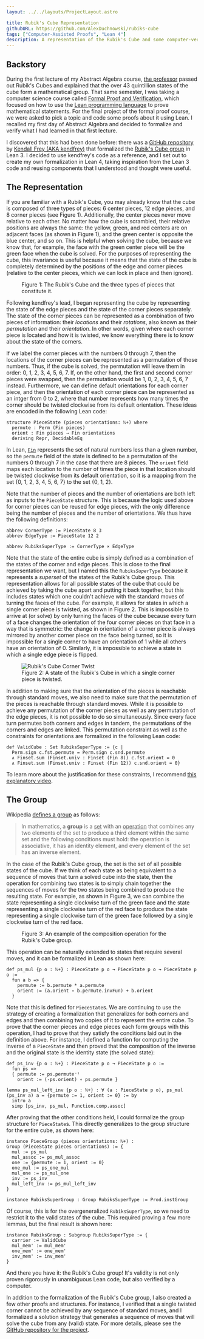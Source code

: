 ```yaml
---
layout: ../../layouts/ProjectLayout.astro

title: Rubik's Cube Representation
githubURL: https://github.com/AlexDuchnowski/rubiks-cube
tags: ["Computer-Assisted Proofs", "Lean 4"]
description: A representation of the Rubik's Cube and some computer-verified proofs about its properties
---
```


## Backstory

During the first lecture of my Abstract Algebra course, [the professor](https://www.math.brown.edu/reschwar/) passed out Rubik's Cubes and explained that the over 43 quintillion states of the cube form a mathematical group. That same semester, I was taking a computer science course called [Formal Proof and Verification](https://browncs1951x.github.io/), which focused on how to use the [Lean programming language](https://lean-lang.org/) to prove mathematical statements. For the final project of the formal proof course, we were asked to pick a topic and code some proofs about it using Lean. I recalled my first day of Abstract Algebra and decided to formalize and verify what I had learned in that first lecture.

I discovered that this had been done before: there was a [GitHub repository](https://github.com/kendfrey/rubiks-cube-group) by [Kendall Frey (AKA kendfrey)](https://github.com/kendfrey) that formalized the [Rubik's Cube group](https://en.wikipedia.org/wiki/Rubik%27s_Cube_group) in Lean 3. I decided to use kendfrey's code as a reference, and I set out to create my own formalization in Lean 4, taking inspiration from the Lean 3 code and reusing components that I understood and thought were useful.

## The Representation

If you are familiar with a Rubik's Cube, you may already know that the cube is composed of three types of pieces: 6 center pieces, 12 edge pieces, and 8 corner pieces (see Figure 1). Additionally, the center pieces never move relative to each other. No matter how the cube is scrambled, their relative positions are always the same: the yellow, green, and red centers are on adjacent faces (as shown in Figure 1), and the green center is opposite the blue center, and so on. This is helpful when solving the cube, because we know that, for example, the face with the green center piece will be the green face when the cube is solved. For the purposes of representing the cube, this invariance is useful because it means that the state of the cube is completely determined by the positions of the edge and corner pieces (relative to the center pieces, which we can lock in place and then ignore).

<figure>
    <RubiksPieceTypes width="100%" height="auto"/>
    <figcaption>Figure 1: The Rubik's Cube and the three types of pieces that constitute it.</figcaption>
</figure>

Following kendfrey's lead, I began representing the cube by representing the state of the edge pieces and the state of the corner pieces separately. The state of the corner pieces can be represented as a combination of two pieces of information: their *locations* and their *rotations*, also known as their *permutation* and their *orientation*. In other words, given where each corner piece is located and how it is twisted, we know everything there is to know about the state of the corners.

If we label the corner pieces with the numbers 0 through 7, then the locations of the corner pieces can be represented as a permutation of those numbers. Thus, if the cube is solved, the permutation will leave them in order: 0, 1, 2, 3, 4, 5, 6, 7. If, on the other hand, the first and second corner pieces were swapped, then the permutation would be 1, 0, 2, 3, 4, 5, 6, 7 instead. Furthermore, we can define default orientations for each corner piece, and then the orientation of each corner piece can be represented as an intger from 0 to 2, where that number represents how many times the corner should be twisted clockwise from its default orientation. These ideas are encoded in the following Lean code:

```lean
structure PieceState (pieces orientations: ℕ+) where
  permute : Perm (Fin pieces)
  orient : Fin pieces → Fin orientations
  deriving Repr, DecidableEq
```

In Lean, [`Fin`](https://leanprover-community.github.io/mathlib4_docs/Init/Prelude.html#Fin) represents the set of natural numbers less than a given number, so the `permute` field of the state is defined to be a permutation of the numbers 0 through 7 in the case that there are 8 pieces. The `orient` field maps each location to the number of times the piece in that location should be twisted clockwise from its default orientation, so it is a mapping from the set {0, 1, 2, 3, 4, 5, 6, 7} to the set {0, 1, 2}.

Note that the number of pieces and the number of orientations are both left as inputs to the `PieceState` structure. This is because the logic used above for corner pieces can be reused for edge pieces, with the only difference being the number of pieces and the number of orientations. We thus have the following definitions:

```lean
abbrev CornerType := PieceState 8 3
abbrev EdgeType := PieceState 12 2

abbrev RubiksSuperType := CornerType × EdgeType
```

Note that the state of the entire cube is simply defined as a combination of the states of the corner and edge pieces. This is close to the final representation we want, but I named this the `Rubiks`*`Super`*`Type` because it represents a *superset* of the states of the Rubik's Cube group. This representation allows for all possible states of the cube that could be achieved by taking the cube apart and putting it back together, but this includes states which one couldn't achieve with the standard moves of turning the faces of the cube. For example, it allows for states in which a single corner piece is twisted, as shown in Figure 2. This is impossible to arrive at (or solve) by only turning the faces of the cube because every turn of a face changes the orientation of the four corner pieces on that face in a way that is symmetric: the change in orientation of a corner piece is always mirrored by another corner piece on the face being turned, so it is impossible for a single corner to have an orientation of 1 while all others have an orientation of 0. Similarly, it is impossible to achieve a state in which a single edge piece is flipped.

<figure>
    <Image src={RubiksCornerTwist} alt="Rubik's Cube Corner Twist" layout="full-width" style="display: block; margin: 0 auto;"/>
    <figcaption>Figure 2: A state of the Rubik's Cube in which a single corner piece is twisted.</figcaption>
</figure>

In addition to making sure that the orientation of the pieces is reachable through standard moves, we also need to make sure that the permutation of the pieces is reachable through standard moves. While it is possible to achieve any permutation of the corner pieces as well as any permutation of the edge pieces, it is not possible to do so simultaneously. Since every face turn permutes both corners and edges in tandem, the permutations of the corners and edges are linked. This permutation constraint as well as the constraints for orientations are formalized in the following Lean code:

```lean
def ValidCube : Set RubiksSuperType := {c |
  Perm.sign c.fst.permute = Perm.sign c.snd.permute
  ∧ Finset.sum (Finset.univ : Finset (Fin 8)) c.fst.orient = 0
  ∧ Finset.sum (Finset.univ : Finset (Fin 12)) c.snd.orient = 0}
```

To learn more about the justification for these constraints, I recommend [this explanatory video](https://youtu.be/o-RxLzRe2YE?feature=shared).

## The Group

Wikipedia [defines a group](https://en.wikipedia.org/wiki/Group_(mathematics)) as follows:

> In mathematics, a **group** is a <ins>set</ins> with an <ins>operation</ins> that combines any two elements of the set to produce a third element within the same set and the following conditions must hold: the operation is associative, it has an identity element, and every element of the set has an inverse element.

In the case of the Rubik's Cube group, the set is the set of all possible states of the cube. If we think of each state as being equivalent to a sequence of moves that turn a solved cube into the state, then the operation for combining two states is to simply chain together the sequences of moves for the two states being combined to produce the resulting state. For example, as shown in Figure 3, we can combine the state representing a single clockwise turn of the green face and the state representing a single clockwise turn of the red face to produce the state representing a single clockwise turn of the green face followed by a single clockwise turn of the red face.

<figure>
    <RubiksOperation width="100%" height="auto"/>
    <figcaption>Figure 3: An example of the composition operation for the Rubik's Cube group.</figcaption>
</figure>

This operation can be naturally extended to states that require several moves, and it can be formalized in Lean as shown here:

```lean
def ps_mul {p o : ℕ+} : PieceState p o → PieceState p o → PieceState p o :=
  fun a b => {
    permute := b.permute * a.permute
    orient := (a.orient ∘ b.permute.invFun) + b.orient
  }
```

Note that this is defined for `PieceState`s. We are continuing to use the strategy of creating a formalization that generalizes for both corners and edges and then combining two copies of it to represent the entire cube. To prove that the corner pieces and edge pieces each form groups with this operation, I had to prove that they satisfy the conditions laid out in the definition above. For instance, I defined a function for computing the inverse of a `PieceState` and then proved that the composition of the inverse and the original state is the identity state (the solved state):

```lean
def ps_inv {p o : ℕ+} : PieceState p o → PieceState p o :=
  fun ps =>
  { permute := ps.permute⁻¹
    orient := (-ps.orient) ∘ ps.permute }

lemma ps_mul_left_inv {p o : ℕ+} : ∀ (a : PieceState p o), ps_mul (ps_inv a) a = {permute := 1, orient := 0} := by
  intro a
  simp [ps_inv, ps_mul, Function.comp.assoc]
```

After proving that the other conditions held, I could formalize the group structure for `PieceState`s. This directly generalizes to the group structure for the entire cube, as shown here:

```lean
instance PieceGroup (pieces orientations: ℕ+) :
Group (PieceState pieces orientations) := {
  mul := ps_mul
  mul_assoc := ps_mul_assoc
  one := {permute := 1, orient := 0}
  one_mul := ps_one_mul
  mul_one := ps_mul_one
  inv := ps_inv
  mul_left_inv := ps_mul_left_inv
}

instance RubiksSuperGroup : Group RubiksSuperType := Prod.instGroup
```

Of course, this is for the overgeneralized `RubiksSuperType`, so we need to restrict it to the valid states of the cube. This required proving a few more lemmas, but the final result is shown here:

```lean
instance RubiksGroup : Subgroup RubiksSuperType := {
  carrier := ValidCube
  mul_mem' := mul_mem'
  one_mem' := one_mem'
  inv_mem' := inv_mem'
}
```

And there you have it: the Rubik's Cube group! It's validity is not only proven rigorously in unambiguous Lean code, but also verified by a computer.

In addition to the formalization of the Rubik's Cube group, I also created a few other proofs and structures. For instance, I verified that a single twisted corner cannot be achieved by any sequence of standard moves, and I formalized a solution strategy that generates a sequence of moves that will solve the cube from any (valid) state. For more details, please see the [GitHub repository for the project](https://github.com/AlexDuchnowski/rubiks-cube).
